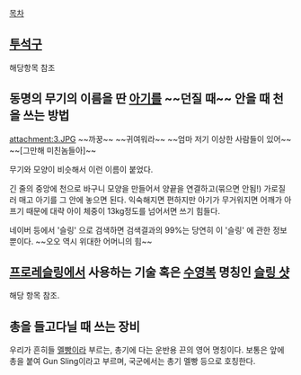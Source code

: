 [[목차]]

== [[투석구]] ==
해당항목 참조

== 동명의 무기의 이름을 딴 [[아기]]를 ~~던질 때~~ 안을 때 천을 쓰는 방법 == 
attachment:3.JPG
~~까꿍~~ ~~귀여워라~~
~~엄마 저기 이상한 사람들이 있어~~
~~[그만해 미친놈들아]~~

무기와 모양이 비슷해서 이런 이름이 붙었다.

긴 줄의 중앙에 천으로 바구니 모양을 만들어서 양끝을 연결하고(묶으면 안됨!) 가로질러 매고 아기를 그 안에 놓으면 된다. 익숙해지면 편하지만 아기가 무거워지면 어깨가 아프기 때문에 대략 아이 체중이 13kg정도를 넘어서면 쓰기 힘들다.

네이버 등에서 '슬링' 으로 검색하면 검색결과의 99%는 당연히 이 '슬링' 에 관한 정보 뿐이다. ~~오오 역시 위대한 어머니의 힘~~

== [[프로레슬링]]에서 사용하는 기술 혹은 [[수영복]] 명칭인 [[슬링 샷]] ==
해당 항목 참조.

== 총을 들고다닐 때 쓰는 장비 ==

우리가 흔히들 [[멜빵]]이라 부르는, 총기에 다는 운반용 끈의 영어 명칭이다.
보통은 앞에 총을 붙여 Gun Sling이라고 부르며, 국군에서는 총기 멜빵 등으로 호칭한다.
